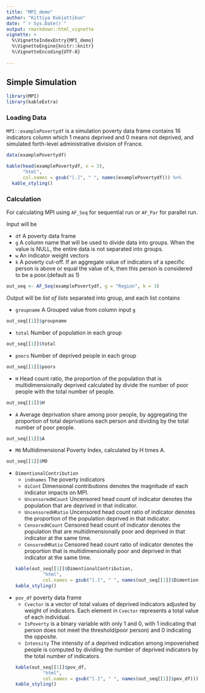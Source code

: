 ```yaml
---
title: "MPI_demo"
author: "Kittiya Kukiattikun"
date: "`r Sys.Date()`"
output: rmarkdown::html_vignette
vignette: >
  %\VignetteIndexEntry{MPI_demo}
  %\VignetteEngine{knitr::knitr}
  %\VignetteEncoding{UTF-8}
  
---
```


## Simple Simulation

```r
library(MPI)
library(kableExtra) 
```

### Loading Data

`MPI::examplePovertydf` is a simulation poverty data frame contains 16 indicators column which 1 means deprived and 0 means not deprived, and simulated forth-level administrative division of France. 

```r
data(examplePovertydf)
```
```r
kable(head(examplePovertydf, n = 3), 
      "html", 
      col.names = gsub("[.]", " ", names(examplePovertydf))) %>% 
  kable_styling()
```

### Calculation

For calculating MPI using `AF_Seq` for sequential run or `AF_Par` for parallel run.

Input will be 

* `df` A poverty data frame
* `g` A column name that will be used to divide data into groups. When the value is NULL, the entire data is not separated into groups.
* `w` An indicator weight vectors
* `k` A poverty cut-off. If an aggregate value of indicators of a specific person is above or equal the value of k, then this person is considered to be a poor.(default as 1)
```r
out_seq <- AF_Seq(examplePovertydf, g = "Region", k = 3)
```

Output will be *list of lists* separated into group, and each list contains

* `groupname`  A Grouped value from column input `g`
```r
out_seq[[1]]$groupname
```

* `total`  Number of population in each group
```r
out_seq[[1]]$total
```

* `poors`  Number of deprived people in each group
```r
out_seq[[1]]$poors
```

* `H` Head count ratio, the proportion of the population that is multidimensionally deprived calculated by divide the number of poor people with the total number of people. 
```r
out_seq[[1]]$H
```
* `A` Average deprivation share among poor people, by aggregating the proportion of total deprivations each person and dividing by the total number of poor people.
```r
out_seq[[1]]$A
```
* `M0` Multidimensional Poverty Index, calculated by H times A. 
```r
out_seq[[1]]$M0
```
* `DimentionalContribution`
  + `indnames` The poverty indicators
  + `diCont` Dimensional contributions denotes the magnitude of each indicator impacts on MPI.
  + `UncensoredHCount` Uncensored head count of indicator denotes the population that are deprived in that indicator.
  + `UncensoredHRatio` Uncensored head count ratio of indicator denotes the proportion of the population deprived in that indicator.
  + `CensoredHCount` Censored head count of indicator denotes the population that are multidimensionally poor and deprived in that indicator at the same time.
  + `CensoredHRatio` Censored head count ratio of indicator denotes the proportion that is multidimensionally poor and deprived in that indicator at the same time.
```r
kable(out_seq[[1]]$DimentionalContribution, 
            "html",
            col.names = gsub("[.]", " ", names(out_seq[[1]]$DimentionalContribution))) %>%
  kable_styling()
```
* `pov_df` poverty data frame 
  + `Cvector` is a vector of total values of deprived indicators adjusted by weight of indicators. Each element in `Cvector` represents a total value of each individual.
  + `IsPoverty` is a binary variable with only 1 and 0, with 1 indicating that person does not meet the threshold(poor person) and 0 indicating the opposite.
  + `Intensity` The intensity of a deprived indication among impoverished people is computed by dividing the number of deprived indicators by the total number of indicators.
```r
kable(out_seq[[1]]$pov_df, 
            "html",
            col.names = gsub("[.]", " ", names(out_seq[[1]]$pov_df))) %>%
  kable_styling()
```
